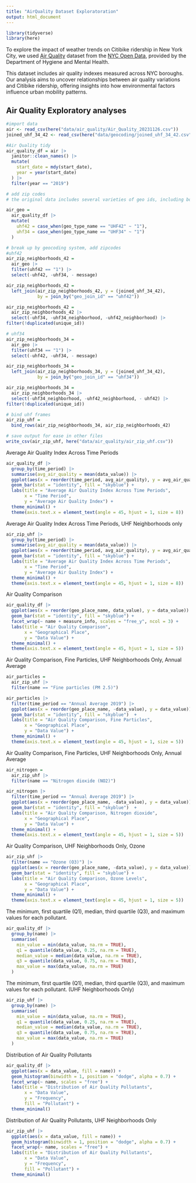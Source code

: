 ```yaml
---
title: "AirQuality Dataset Exploratoration"
output: html_document
---
```

```r
library(tidyverse)
library(here)
```

To explore the impact of weather trends on Citibike ridership in New York City, we used [Air Quality](https://data.cityofnewyork.us/Environment/Air-Quality/c3uy-2p5r) dataset from the [NYC Open Data](https://opendata.cityofnewyork.us/), provided by the Department of Hygiene and Mental Health. 

This dataset includes air quality indexes measured across NYC boroughs. Our analysis aims to uncover relationships between air quality variations and Citibike ridership, offering insights into how environmental factors influence urban mobility patterns.

## Air Quality Exploratory analyses
```r
#import data
air <- read_csv(here("data/air_quality/Air_Quality_20231126.csv")) 
joined_uhf_34_42 <- read_csv(here("data/geocoding/joined_uhf_34_42.csv")) 

#Air Quality tidy
air_quality_df = air |>
  janitor::clean_names() |>
  mutate(
    start_date = mdy(start_date),
    year = year(start_date)
  ) |>
  filter(year == "2019")
```

```r
# add zip codes
# the original data includes several varieties of geo ids, including borough, citywide, uhf42, ,uhf34, and CD (Community Districts). We decided to use uhf42 and uhf34 with zipcodes, so the other geo id varieties will be filtered out. 

air_geo =
  air_quality_df |>
  mutate(
    uhf42 = case_when(geo_type_name == "UHF42" ~ "1"),
    uhf34 = case_when(geo_type_name == "UHF34" ~ "1")
  )

# break up by geocoding system, add zipcodes
#uhf42
air_zip_neighborhoods_42 =
  air_geo |>
  filter(uhf42 == "1") |>
  select(-uhf42, -uhf34, - message)

air_zip_neighborhoods_42 =
  left_join(air_zip_neighborhoods_42, y = (joined_uhf_34_42),
            by = join_by("geo_join_id" == "uhf42")) 

air_zip_neighborhoods_42 =
  air_zip_neighborhoods_42 |>
  select(-uhf34, -uhf34_neighborhood, -uhf42_neighborhood) |>
filter(!duplicated(unique_id))

# uhf34
air_zip_neighborhoods_34 =
  air_geo |>
  filter(uhf34 == "1") |>
  select(-uhf42, -uhf34, - message)

air_zip_neighborhoods_34 =
  left_join(air_zip_neighborhoods_34, y = (joined_uhf_34_42),
            by = join_by("geo_join_id" == "uhf34")) 

air_zip_neighborhoods_34 =
  air_zip_neighborhoods_34 |>
  select(-uhf34_neighborhood, -uhf42_neighborhood, - uhf42) |>
filter(!duplicated(unique_id))

# bind uhf frames
air_zip_uhf = 
  bind_rows(air_zip_neighborhoods_34, air_zip_neighborhoods_42)

# save output for ease in other files
write_csv(air_zip_uhf, here("data/air_quality/air_zip_uhf.csv"))


```

Average Air Quality Index Across Time Periods
```r
air_quality_df |>
  group_by(time_period) |>
  summarise(avg_air_quality = mean(data_value)) |>
  ggplot(aes(x = reorder(time_period, avg_air_quality), y = avg_air_quality)) +
  geom_bar(stat = "identity", fill = "skyblue") +
  labs(title = "Average Air Quality Index Across Time Periods",
       x = "Time Period",
       y = "Average Air Quality Index") +
  theme_minimal() +
  theme(axis.text.x = element_text(angle = 45, hjust = 1, size = 8))
```

Average Air Quality Index Across Time Periods, UHF Neighborhoods only
```r
air_zip_uhf |>
  group_by(time_period) |>
  summarise(avg_air_quality = mean(data_value)) |>
  ggplot(aes(x = reorder(time_period, avg_air_quality), y = avg_air_quality)) +
  geom_bar(stat = "identity", fill = "skyblue") +
  labs(title = "Average Air Quality Index Across Time Periods",
       x = "Time Period",
       y = "Average Air Quality Index") +
  theme_minimal() +
  theme(axis.text.x = element_text(angle = 45, hjust = 1, size = 8))
```


Air Quality Comparison
```r
air_quality_df |>
  ggplot(aes(x = reorder(geo_place_name, data_value), y = data_value)) +
  geom_bar(stat = "identity", fill = "skyblue") +
  facet_wrap(~ name + measure_info, scales = "free_y", ncol = 3) +
  labs(title = "Air Quality Comparison",
       x = "Geographical Place",
       y = "Data Value") +
  theme_minimal() +
  theme(axis.text.x = element_text(angle = 45, hjust = 1, size = 5))
```

Air Quality Comparison, Fine Particles, UHF Neighborhoods Only, Annual Average
```r
air_particles =
  air_zip_uhf |>
  filter(name == "Fine particles (PM 2.5)")

air_particles |>
  filter(time_period == "Annual Average 2019") |>
  ggplot(aes(x = reorder(geo_place_name, -data_value), y = data_value)) +
  geom_bar(stat = "identity", fill = "skyblue")  +
  labs(title = "Air Quality Comparison, Fine Particles",
       x = "Geographical Place",
       y = "Data Value") +
  theme_minimal() +
  theme(axis.text.x = element_text(angle = 45, hjust = 1, size = 5))
```

Air Quality Comparison, Fine Particles, UHF Neighborhoods Only, Annual Average
```r
air_nitrogen =
  air_zip_uhf |>
  filter(name == "Nitrogen dioxide (NO2)")

air_nitrogen |>
  filter(time_period == "Annual Average 2019") |>
  ggplot(aes(x = reorder(geo_place_name, -data_value), y = data_value)) +
  geom_bar(stat = "identity", fill = "skyblue")  +
  labs(title = "Air Quality Comparison, Nitrogen dioxide",
       x = "Geographical Place",
       y = "Data Value") +
  theme_minimal() +
  theme(axis.text.x = element_text(angle = 45, hjust = 1, size = 5))
```

Air Quality Comparison, UHF Neighborhoods Only, Ozone
```r
air_zip_uhf |>
  filter(name == "Ozone (O3)") |>
  ggplot(aes(x = reorder(geo_place_name, -data_value), y = data_value)) +
  geom_bar(stat = "identity", fill = "skyblue") +
  labs(title = "Air Quality Comparison, Ozone Levels",
       x = "Geographical Place",
       y = "Data Value") +
  theme_minimal() +
  theme(axis.text.x = element_text(angle = 45, hjust = 1, size = 5))
```





The minimum, first quartile (Q1), median, third quartile (Q3), and maximum values for each pollutant.
```r
air_quality_df |>
  group_by(name) |>
  summarise(
    min_value = min(data_value, na.rm = TRUE),
    q1 = quantile(data_value, 0.25, na.rm = TRUE),
    median_value = median(data_value, na.rm = TRUE),
    q3 = quantile(data_value, 0.75, na.rm = TRUE),
    max_value = max(data_value, na.rm = TRUE)
  )
```

The minimum, first quartile (Q1), median, third quartile (Q3), and maximum values for each pollutant. (UHF Neighborhoods Only)
```r
air_zip_uhf |>
  group_by(name) |>
  summarise(
    min_value = min(data_value, na.rm = TRUE),
    q1 = quantile(data_value, 0.25, na.rm = TRUE),
    median_value = median(data_value, na.rm = TRUE),
    q3 = quantile(data_value, 0.75, na.rm = TRUE),
    max_value = max(data_value, na.rm = TRUE)
  )

```

Distribution of Air Quality Pollutants
```r
air_quality_df |>
  ggplot(aes(x = data_value, fill = name)) +
  geom_histogram(binwidth = 1, position = "dodge", alpha = 0.7) +
  facet_wrap(~ name, scales = "free") +
  labs(title = "Distribution of Air Quality Pollutants",
       x = "Data Value",
       y = "Frequency",
       fill = "Pollutant") +
  theme_minimal()
```


Distribution of Air Quality Pollutants, UHF Neighborhoods Only
```r
air_zip_uhf |>
  ggplot(aes(x = data_value, fill = name)) +
  geom_histogram(binwidth = 1, position = "dodge", alpha = 0.7) +
  facet_wrap(~ name, scales = "free") +
  labs(title = "Distribution of Air Quality Pollutants",
       x = "Data Value",
       y = "Frequency",
       fill = "Pollutant") +
  theme_minimal()
```
